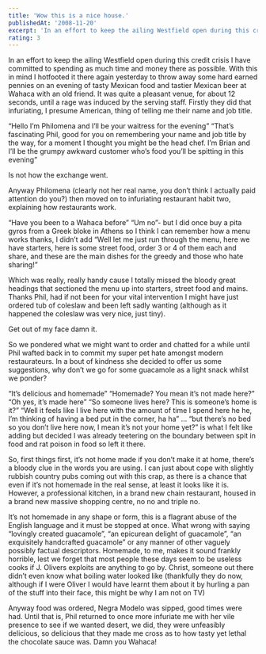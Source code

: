 ```yaml
---
title: 'Wow this is a nice house.'
publishedAt: '2008-11-20'
excerpt: 'In an effort to keep the ailing Westfield open during this credit crisis I have committed to spending as much time and money there as possible. With this in mind I hotfooted it there again yesterday to throw away some hard earned pennies on an evening of tasty Mexican food and tastier Mexican beer at Wahaca with an old friend. It was quite a pleasant venue, for about 12 seconds, until a rage was induced by the serving staff. Firstly they did that infuriating, I presume American, thing of telling me their name and job title.'
rating: 3
---
```


In an effort to keep the ailing Westfield open during this credit crisis I have committed to spending as much time and money there as possible. With this in mind I hotfooted it there again yesterday to throw away some hard earned pennies on an evening of tasty Mexican food and tastier Mexican beer at Wahaca with an old friend. It was quite a pleasant venue, for about 12 seconds, until a rage was induced by the serving staff. Firstly they did that infuriating, I presume American, thing of telling me their name and job title.

“Hello I’m Philomena and I’ll be your waitress for the evening”
“That’s fascinating Phil, good for you on remembering your name and job title by the way, for a moment I thought you might be the head chef. I’m Brian and I’ll be the grumpy awkward customer who’s food you’ll be spitting in this evening”

Is not how the exchange went.

Anyway Philomena (clearly not her real name, you don’t think I actually paid attention do you?) then moved on to infuriating restaurant habit two, explaining how restaurants work.

“Have you been to a Wahaca before”
“Um no”-  but I did once buy a pita gyros from a Greek bloke in Athens so I think I can remember how a menu works thanks, I didn’t add
“Well let me just run through the menu, here we have starters, here is some street food, order 3 or 4 of them each and share, and these are the main dishes for the greedy and those who hate sharing!”

Which was really, really handy cause I totally missed the bloody great headings that sectioned the menu up into starters, street food and mains. Thanks Phil, had if not been for your vital intervention I might have just ordered tub of coleslaw and been left sadly wanting (although as it happened the coleslaw was very nice, just tiny).

Get out of my face damn it.

So we pondered what we might want to order and chatted for a while until Phil wafted back in to commit my super pet hate amongst modern restaurateurs. In a bout of kindness she decided to offer us some suggestions, why don’t we go for some guacamole as a light snack whilst we ponder?

“It’s delicious and homemade”
“Homemade? You mean it’s not made here?”
“Oh yes, it’s made here”
“So someone lives here? This is someone’s home is it?”
“Well it feels like I live here with the amount of time I spend here he he, I’m thinking of having a bed put in the corner, ha ha”
…
“but there’s no bed so you don’t live here now, I mean it’s not your home yet?” is what I felt like adding but decided I was already teetering on the boundary between spit in food and rat poison in food so left it there.

So, first things first, it’s not home made if you don’t make it at home, there’s a bloody clue in the words you are using. I can just about cope with slightly rubbish country pubs coming out with this crap, as there is a chance that even if it’s not homemade in the real sense, at least it looks like it is. However, a professional kitchen, in a brand new chain restaurant, housed in a brand new massive shopping centre, no no and triple no.

It’s not homemade in any shape or form, this is a flagrant abuse of the English language and it must be stopped at once. What wrong with saying “lovingly created guacamole”, “an epicurean delight of guacamole”, “an exquisitely handcrafted guacamole” or any manner of other vaguely possibly factual descriptors. Homemade, to me, makes it sound frankly horrible, lest we forget that most people these days seem to be useless cooks if J. Olivers exploits are anything to go by. Christ, someone out there didn’t even know what boiling water looked like (thankfully they do now, although if I were Oliver I would have learnt them about it by hurling a pan of the stuff into their face, this might be why I am not on TV)

Anyway food was ordered, Negra Modelo was sipped, good times were had. Until that is, Phil returned to once more infuriate me with her vile presence to see if we wanted desert, we did, they were unfeasibly delicious, so delicious that they made me cross as to how tasty yet lethal the chocolate sauce was. Damn you Wahaca!
